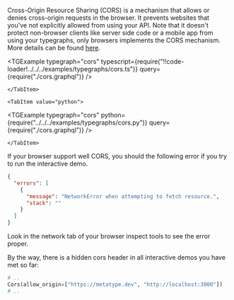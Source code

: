 

Cross-Origin Resource Sharing (CORS) is a mechanism that allows or denies cross-origin requests in the browser.
It prevents websites that you've not explicitly allowed from using your API.
Note that it doesn't protect non-browser clients like server side code or a mobile app from using your typegraphs, only browsers implements the CORS mechanism. 
More details can be found [here](https://developer.mozilla.org/en/docs/Web/HTTP/CORS).

<SDKTabs>
    <TabItem value="typescript">

<TGExample
  typegraph="cors"
  typescript={require("!!code-loader!../../../examples/typegraphs/cors.ts")}
  query={require("./cors.graphql")}
/>

    </TabItem>

    <TabItem value="python">

<TGExample
  typegraph="cors"
  python={require("../../../examples/typegraphs/cors.py")}
  query={require("./cors.graphql")}
/>

    </TabItem>
</SDKTabs>

If your browser support well CORS, you should the following error if you try to run the interactive demo.

```json
{
  "errors": [
    {
      "message": "NetworkError when attempting to fetch resource.",
      "stack": ""
    }
  ]
}
```

Look in the network tab of your browser inspect tools to see the error proper.

By the way, there is a hidden cors header in all interactive demos you have met so far:

```python
# ..
Cors(allow_origin=["https://metatype.dev", "http://localhost:3000"])
# .. 
```
